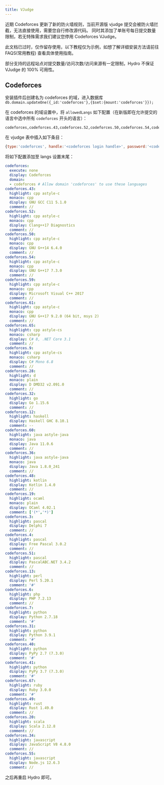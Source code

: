 ```yaml
---
title: VJudge
---
```


<Callout type="warn">
近期 Codeforces 更新了新的防火墙规则，当前开源版 vjudge 提交会被防火墙拦截，无法直接使用，需要您自行修改源代码。  
同时其添加了单账号每日提交数量限制，若无特殊需求我们建议您停用 Codeforces VJudge。

此文档已过时，仅作留存使用，以下教程仅为示例，如想了解详细安装方法请前往 FAQS(常用教程) 查看具体使用指南。

部分支持的远程站点对提交数量/访问次数/访问来源有一定限制，Hydro 不保证 VJudge 的 100% 可用性。
</Callout>

## Codeforces

安装插件后创建名为 codeforces 的域，进入数据库 `db.domain.updateOne({_id:'codeforces'},{$set:{mount:'codeforces'}});`  

在 codeforces 的域设置中，将 `allowedLangs` 如下配置（在新版即在允许提交的语言中选中所有 `codeforces` 开头的语言）：

```
codeforces,codeforces.43,codeforces.52,codeforces.50,codeforces.54,codeforces.59,codeforces.61,codeforces.65,codeforces.9,codeforces.28,codeforces.32,codeforces.12,codeforces.60,codeforces.36,codeforces.48,codeforces.19,codeforces.3,codeforces.4,codeforces.51,codeforces.13,codeforces.6,codeforces.7,codeforces.31,codeforces.40,codeforces.41,codeforces.67,codeforces.49,codeforces.20,codeforces.34,codeforces.55
```

在 vjudge 表中插入如下条目：

```js
{type:'codeforces', handle:'<codeforces login handle>', password:'<codeforces login password>'}
```

将如下配置添加至 langs 设置末尾：

```yaml
codeforces:
  execute: none
  display: Codeforces
  domain:
  - codeforces # Allow domain 'codeforces' to use these languages
codeforces.43:
  highlight: cpp astyle-c
  monaco: cpp
  display: GNU GCC C11 5.1.0
  comment: //
codeforces.52:
  highlight: cpp astyle-c
  monaco: cpp
  display: Clang++17 Diagnostics
  comment: //
codeforces.50:
  highlight: cpp astyle-c
  monaco: cpp
  display: GNU G++14 6.4.0
  comment: //
codeforces.54:
  highlight: cpp astyle-c
  monaco: cpp
  display: GNU G++17 7.3.0
  comment: //
codeforces.59:
  highlight: cpp astyle-c
  monaco: cpp
  display: Microsoft Visual C++ 2017
  comment: //
codeforces.61:
  highlight: cpp astyle-c
  monaco: cpp
  display: GNU G++17 9.2.0 (64 bit, msys 2)
  comment: //
codeforces.65:
  highlight: cpp astyle-cs
  monaco: csharp
  display: C# 8, .NET Core 3.1
  comment: //
codeforces.9:
  highlight: cpp astyle-cs
  monaco: csharp
  display: C# Mono 6.8
  comment: //
codeforces.28:
  highlight: d
  monaco: plain
  display: D DMD32 v2.091.0
  comment: //
codeforces.32:
  highlight: go
  display: Go 1.15.6
  comment: //
codeforces.12:
  highlight: haskell
  display: Haskell GHC 8.10.1
  comment: --
codeforces.60:
  highlight: java astyle-java
  monaco: java
  display: Java 11.0.6
  comment: //
codeforces.36:
  highlight: java astyle-java
  monaco: java
  display: Java 1.8.0_241
  comment: //
codeforces.48:
  highlight: kotlin
  display: Kotlin 1.4.0
  comment: //
codeforces.19:
  highlight: ocaml
  monaco: plain
  display: OCaml 4.02.1
  comment: ['(*','*)']
codeforces.3:
  highlight: pascal
  display: Delphi 7
  comment: //
codeforces.4:
  highlight: pascal
  display: Free Pascal 3.0.2
  comment: //
codeforces.51:
  highlight: pascal
  display: PascalABC.NET 3.4.2
  comment: //
codeforces.13:
  highlight: perl
  display: Perl 5.20.1
  comment: '#'
codeforces.6:
  highlight: php
  display: PHP 7.2.13
  comment: //
codeforces.7:
  highlight: python
  display: Python 2.7.18
  comment: '#'
codeforces.31:
  highlight: python
  display: Python 3.9.1
  comment: '#'
codeforces.40:
  highlight: python
  display: PyPy 2.7 (7.3.0)
  comment: '#'
codeforces.41:
  highlight: python
  display: PyPy 3.7 (7.3.0)
  comment: '#'
codeforces.67:
  highlight: ruby
  display: Ruby 3.0.0
  comment: '#'
codeforces.49:
  highlight: rust
  display: Rust 1.49.0
  comment: //
codeforces.20:
  highlight: scala
  display: Scala 2.12.8
  comment: //
codeforces.34:
  highlight: javascript
  display: JavaScript V8 4.8.0
  comment: //
codeforces.55:
  highlight: javascript
  display: Node.js 12.6.3
  comment: //
```

之后再重启 Hydro 即可。
